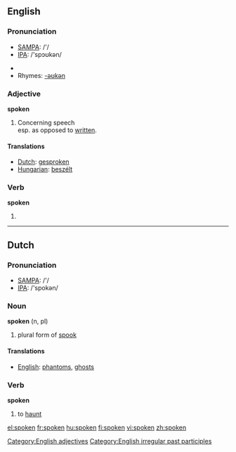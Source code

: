 ==English==

{{rank|religion|dress|degree|917|spoken|stop|moral|mighty}}

===Pronunciation===
*[[w:SAMPA|SAMPA]]: /'/
*[[w:IPA|IPA]]: /'spɔʊkən/

*{{audio|en-us-spoken.ogg|Audio (US)}}
*Rhymes: [[Rhymes:English:-əʊkən|-əʊkən]]

===Adjective===
'''spoken'''
# Concerning speech<br>esp. as opposed to [[written]].
[[Category:English adjectives]]
====Translations====
*[[Dutch]]: [[gesproken]]
*[[Hungarian]]: [[beszélt]]

===Verb===
'''spoken'''
# {{past participle of|[[speak]]}}
[[Category:English irregular past participles]]

----

==Dutch==
=== Pronunciation ===
*[[w:SAMPA|SAMPA]]: /'/
*[[w:IPA|IPA]]: /'spokən/

=== Noun ===
'''spoken''' (n, pl)

# plural form of [[spook]]

==== Translations ====
*[[English]]: [[phantom]]s, [[ghost]]s

=== Verb ===
'''spoken'''

# to [[haunt]]

[[el:spoken]]
[[fr:spoken]]
[[hu:spoken]]
[[fi:spoken]]
[[vi:spoken]]
[[zh:spoken]]